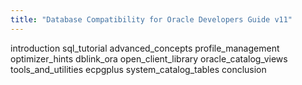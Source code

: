 ```yaml
---
title: "Database Compatibility for Oracle Developers Guide v11"
---
```


<div class="toctree" data-maxdepth="5">

introduction sql_tutorial advanced_concepts profile_management optimizer_hints dblink_ora open_client_library oracle_catalog_views tools_and_utilities ecpgplus system_catalog_tables conclusion

</div>
